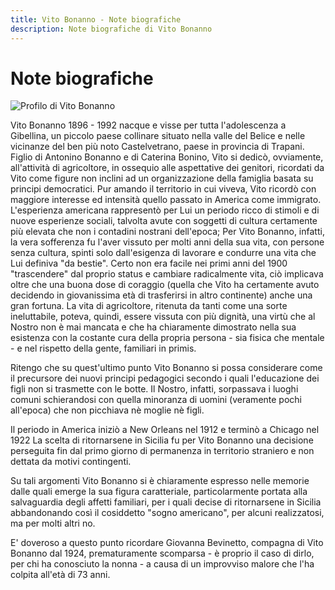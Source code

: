 ```yaml
---
title: Vito Bonanno - Note biografiche
description: Note biografiche di Vito Bonanno
---
```



# Note biografiche

<Image src={profile} alt="Profilo di Vito Bonanno" className="float-left mt-7 mr-4 w-34 rounded-lg sm:w-39 md:w-44" />

Vito Bonanno 1896 - 1992 nacque e visse per tutta l'adolescenza a Gibellina, un piccolo paese collinare situato nella valle del Belice e nelle vicinanze del ben più noto Castelvetrano, paese in provincia di Trapani. Figlio di Antonino Bonanno e di Caterina Bonino, Vito si dedicò, ovviamente, all'attività di agricoltore, in ossequio alle aspettative dei genitori, ricordati da Vito come figure non inclini ad un organizzazione della famiglia basata su principi democratici. Pur amando il territorio in cui viveva, Vito ricordò con maggiore interesse ed intensità quello passato in America come immigrato. L'esperienza americana rappresentò per Lui un periodo ricco di stimoli e di nuove esperienze sociali, talvolta avute con soggetti di cultura certamente più elevata che non i contadini nostrani dell'epoca; Per Vito Bonanno, infatti, la vera sofferenza fu l'aver vissuto per molti anni della sua vita, con persone senza cultura, spinti solo dall'esigenza di lavorare e condurre una vita che Lui definiva "da bestie". Certo non era facile nei primi anni del 1900 "trascendere" dal proprio status e cambiare radicalmente vita, ciò implicava oltre che una buona dose di coraggio (quella che Vito ha certamente avuto decidendo in giovanissima età di trasferirsi in altro continente) anche una gran fortuna. La vita di agricoltore, ritenuta da tanti come una sorte ineluttabile, poteva, quindi, essere vissuta con più dignità, una virtù che al Nostro non è mai mancata e che ha chiaramente dimostrato nella sua esistenza con la costante cura della propria persona - sia fisica che mentale - e nel rispetto della gente, familiari in primis.

Ritengo che su quest'ultimo punto Vito Bonanno si possa considerare come il precursore dei nuovi principi pedagogici secondo i quali l'educazione dei figli non si trasmette con le botte. Il Nostro, infatti, sorpassava i luoghi comuni schierandosi con quella minoranza di uomini (veramente pochi all'epoca) che non picchiava nè moglie nè figli.

Il periodo in America iniziò a New Orleans nel 1912 e terminò a Chicago nel 1922 La scelta di ritornarsene in Sicilia fu per Vito Bonanno una decisione perseguita fin dal primo giorno di permanenza in territorio straniero e non dettata da motivi contingenti.

Su tali argomenti Vito Bonanno si è chiaramente espresso nelle memorie dalle quali emerge la sua figura caratteriale, particolarmente portata alla salvaguardia degli affetti familiari, per i quali decise di ritornarsene in Sicilia abbandonando così il cosiddetto "sogno americano", per alcuni realizzatosi, ma per molti altri no.

E' doveroso a questo punto ricordare Giovanna Bevinetto, compagna di Vito Bonanno dal 1924, prematuramente scomparsa - è proprio il caso di dirlo, per chi ha conosciuto la nonna - a causa di un improvviso malore che l'ha colpita all'età di 73 anni.
